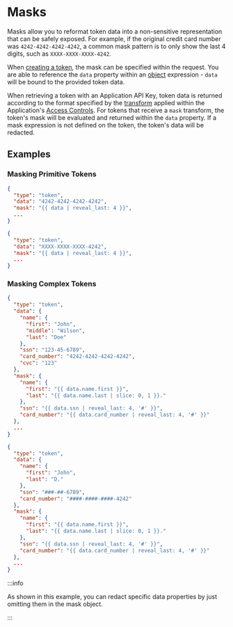 # Masks

Masks allow you to reformat token data into a non-sensitive representation that can be safely exposed. 
For example, if the original credit card number was `4242-4242-4242-4242`, a common mask pattern is to only show 
the last 4 digits, such as `XXXX-XXXX-XXXX-4242`.

When [creating a token](/docs/api/tokens#create-token), the mask can be specified within the request.
You are able to reference the `data` property within an [object](/docs/expressions#objects) expression -
`data` will be bound to the provided token data.

When retrieving a token with an Application API Key, token data is returned according to the format specified by the
[transform](/docs/concepts/access-controls#transform) applied within the Application's
[Access Controls](/docs/concepts/access-controls).
For tokens that receive a `mask` transform, the token's mask will be evaluated and returned within the `data` property.
If a mask expression is not defined on the token, the token's data will be redacted.

## Examples

### Masking Primitive Tokens

```json title=Request
{
  "type": "token",
  "data": "4242-4242-4242-4242",
  "mask": "{{ data | reveal_last: 4 }}",
  ...
}
```

```json title=Response
{
  "type": "token",
  "data": "XXXX-XXXX-XXXX-4242",
  "mask": "{{ data | reveal_last: 4 }}",
  ...
}
```

### Masking Complex Tokens

```json title=Request
{
  "type": "token",
  "data": {
    "name": { 
      "first": "John", 
      "middle": "Wilson", 
      "last": "Doe" 
    },
    "ssn": "123-45-6789",
    "card_number": "4242-4242-4242-4242",
    "cvc": "123"
  },
  "mask": {
    "name": {
      "first": "{{ data.name.first }}",
      "last": "{{ data.name.last | slice: 0, 1 }}."
    },
    "ssn": "{{ data.ssn | reveal_last: 4, '#' }}",
    "card_number": "{{ data.card_number | reveal_last: 4, '#' }}"
  },
  ...
}
```

```json title=Response
{
  "type": "token",
  "data": {
    "name": { 
      "first": "John",  
      "last": "D." 
    },
    "ssn": "###-##-6789",
    "card_number": "####-####-####-4242"
  },
  "mask": {
    "name": {
      "first": "{{ data.name.first }}",
      "last": "{{ data.name.last | slice: 0, 1 }}."
    },
    "ssn": "{{ data.ssn | reveal_last: 4, '#' }}",
    "card_number": "{{ data.card_number | reveal_last: 4, '#' }}"
  },
  ...
}
```

:::info

As shown in this example, you can redact specific data properties by just omitting them in the mask object.

:::
